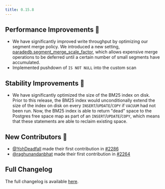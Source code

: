```yaml
---
title: 0.15.8
---
```


## Performance Improvements 🚀

- We have significantly improved write throughput by optimizing our segment merge policy. We introduced a new setting,
  [paradedb.segment_merge_scale_factor](/documentation/configuration/write_throughput#segment-merge-scale-factor), which allows
  expensive merge operations to be deferred until a certain number of small segments have accumulated.
- Implemented pushdown of `IS NOT NULL` into the custom scan

## Stability Improvements 💪

- We have significantly optimized the size of the BM25 index on disk. Prior to this release, the BM25 index would
  unconditionally extend the size of the index on disk on every `INSERT`/`UPDATE`/`COPY` if `VACUUM` had not been run.
  Now, the BM25 index is able to return "dead" space to the Postgres free space map as part of an `INSERT`/`UPDATE`/`COPY`,
  which means that these statements are able to reclaim existing space.

## New Contributors 👋

- [@YohDeadfall](https://github.com/YohDeadfall) made their first contribution in [#2286](https://github.com/paradedb/paradedb/pull/2286)
- [@raghunandanbhat](https://github.com/raghunandanbhat) made their first contribution in [#2264](https://github.com/paradedb/paradedb/pull/2264)

## Full Changelog

The full changelog is available [here](https://github.com/paradedb/paradedb/releases/tag/v0.15.8).
